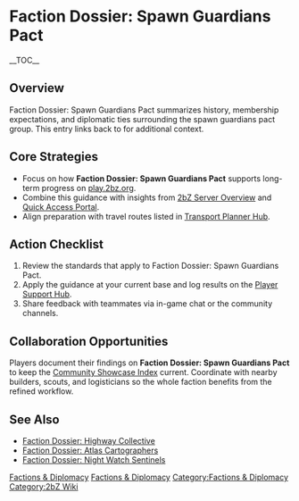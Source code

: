 {{Short description|Faction Dossier: Spawn Guardians Pact summarizes history, membership expectations, and diplomatic ties surrounding the spawn guardians pact group}}
= Faction Dossier: Spawn Guardians Pact =
{{2bZ Navbox}}
__TOC__

== Overview ==
Faction Dossier: Spawn Guardians Pact summarizes history, membership expectations, and
diplomatic ties surrounding the spawn guardians pact group. This entry links back to
[[Category:Factions & Diplomacy|Factions & Diplomacy]] for additional context.

== Core Strategies ==
* Focus on how '''Faction Dossier: Spawn Guardians Pact''' supports long-term progress on [[play.2bz.org]].
* Combine this guidance with insights from [[2bZ Server Overview]] and [[Quick Access Portal]].
* Align preparation with travel routes listed in [[Transport Planner Hub]].

== Action Checklist ==
# Review the [[Category:Factions & Diplomacy|Factions & Diplomacy]] standards that apply to Faction Dossier: Spawn Guardians Pact.
# Apply the guidance at your current base and log results on the [[Player Support Hub]].
# Share feedback with teammates via in-game chat or the community channels.

== Collaboration Opportunities ==
Players document their findings on '''Faction Dossier: Spawn Guardians Pact''' to keep the
[[Community Showcase Index]] current. Coordinate with nearby builders, scouts, and
logisticians so the whole faction benefits from the refined workflow.

== See Also ==
* [[Faction Dossier: Highway Collective]]
* [[Faction Dossier: Atlas Cartographers]]
* [[Faction Dossier: Night Watch Sentinels]]

[[Category:Factions & Diplomacy]]
[[Category:2bZ Wiki]]
